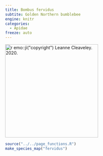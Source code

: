 ```yaml
---
title: Bombus fervidus
subtite: Golden Northern bumblebee
engine: knitr
categories:
  - Apidae
freeze: auto
---
```

[![`r emo::ji("copyright")` Leanne Cleaveley. 2020.](https://inaturalist-open-data.s3.amazonaws.com/photos/252752355/large.jpg){height=300}](https://inaturalist.ca/observations/146942631)

```r
source("../../page_functions.R")
make_species_map("fervidus")
```
